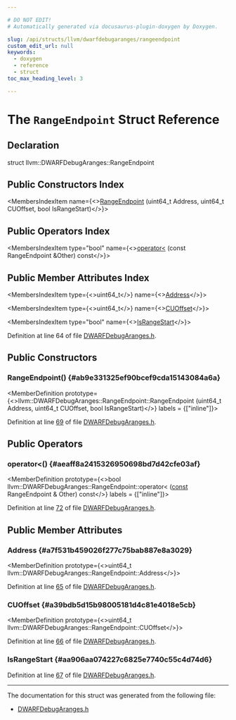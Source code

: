 ```yaml
---

# DO NOT EDIT!
# Automatically generated via docusaurus-plugin-doxygen by Doxygen.

slug: /api/structs/llvm/dwarfdebugaranges/rangeendpoint
custom_edit_url: null
keywords:
  - doxygen
  - reference
  - struct
toc_max_heading_level: 3

---
```





# The `RangeEndpoint` Struct Reference

<DoxygenPage pluginConfig={pluginConfig}>



## Declaration

<CodeBlock>struct llvm::DWARFDebugAranges::RangeEndpoint</CodeBlock>

## Public Constructors Index

<MembersIndex>

<MembersIndexItem
  name={<><a href="#ab9e331325ef90bcef9cda15143084a6a">RangeEndpoint</a> (uint64&#95;t Address, uint64&#95;t CUOffset, bool IsRangeStart)</>}>
</MembersIndexItem>

</MembersIndex>

## Public Operators Index

<MembersIndex>

<MembersIndexItem
  type="bool"
  name={<><a href="#aeaff8a2415326950698bd7d42cfe03af">operator&lt;</a> (const RangeEndpoint &amp;Other) const</>}>
</MembersIndexItem>

</MembersIndex>

## Public Member Attributes Index

<MembersIndex>

<MembersIndexItem
  type={<>uint64&#95;t</>}
  name={<><a href="#a7f531b459026f277c75bab887e8a3029">Address</a></>}>
</MembersIndexItem>

<MembersIndexItem
  type={<>uint64&#95;t</>}
  name={<><a href="#a39bdb5d15b98005181d4c81e4018e5cb">CUOffset</a></>}>
</MembersIndexItem>

<MembersIndexItem
  type="bool"
  name={<><a href="#aa906aa074227c6825e7740c55c4d74d6">IsRangeStart</a></>}>
</MembersIndexItem>

</MembersIndex>


Definition at line 64 of file <a href="/docs/api/files/include/include/llvm/include/llvm/debuginfo/include/llvm/debuginfo/dwarf/dwarfdebugaranges-h">DWARFDebugAranges.h</a>.

<SectionDefinition>

## Public Constructors

### RangeEndpoint() {#ab9e331325ef90bcef9cda15143084a6a}

<MemberDefinition
  prototype={<>llvm::DWARFDebugAranges::RangeEndpoint::RangeEndpoint (uint64&#95;t Address, uint64&#95;t CUOffset, bool IsRangeStart)</>}
  labels = {["inline"]}>

Definition at line <a href="/docs/api/files/include/include/llvm/include/llvm/debuginfo/include/llvm/debuginfo/dwarf/dwarfdebugaranges-h/#l00069">69</a> of file <a href="/docs/api/files/include/include/llvm/include/llvm/debuginfo/include/llvm/debuginfo/dwarf/dwarfdebugaranges-h">DWARFDebugAranges.h</a>.
</MemberDefinition>

</SectionDefinition>

<SectionDefinition>

## Public Operators

### operator&lt;() {#aeaff8a2415326950698bd7d42cfe03af}

<MemberDefinition
  prototype={<>bool llvm::DWARFDebugAranges::RangeEndpoint::operator&lt; (<a href="/docs/api/files/lib/lib/target/lib/target/aarch64/aarch64promoteconstant-cpp/#a90f8350fecae261c25be85d38b451bff">const</a> RangeEndpoint &amp; Other) const</>}
  labels = {["inline"]}>

Definition at line <a href="/docs/api/files/include/include/llvm/include/llvm/debuginfo/include/llvm/debuginfo/dwarf/dwarfdebugaranges-h/#l00072">72</a> of file <a href="/docs/api/files/include/include/llvm/include/llvm/debuginfo/include/llvm/debuginfo/dwarf/dwarfdebugaranges-h">DWARFDebugAranges.h</a>.
</MemberDefinition>

</SectionDefinition>

<SectionDefinition>

## Public Member Attributes

### Address {#a7f531b459026f277c75bab887e8a3029}

<MemberDefinition
  prototype={<>uint64&#95;t llvm::DWARFDebugAranges::RangeEndpoint::Address</>}>

Definition at line <a href="/docs/api/files/include/include/llvm/include/llvm/debuginfo/include/llvm/debuginfo/dwarf/dwarfdebugaranges-h/#l00065">65</a> of file <a href="/docs/api/files/include/include/llvm/include/llvm/debuginfo/include/llvm/debuginfo/dwarf/dwarfdebugaranges-h">DWARFDebugAranges.h</a>.
</MemberDefinition>

### CUOffset {#a39bdb5d15b98005181d4c81e4018e5cb}

<MemberDefinition
  prototype={<>uint64&#95;t llvm::DWARFDebugAranges::RangeEndpoint::CUOffset</>}>

Definition at line <a href="/docs/api/files/include/include/llvm/include/llvm/debuginfo/include/llvm/debuginfo/dwarf/dwarfdebugaranges-h/#l00066">66</a> of file <a href="/docs/api/files/include/include/llvm/include/llvm/debuginfo/include/llvm/debuginfo/dwarf/dwarfdebugaranges-h">DWARFDebugAranges.h</a>.
</MemberDefinition>

### IsRangeStart {#aa906aa074227c6825e7740c55c4d74d6}

<MemberDefinition
  prototype="bool llvm::DWARFDebugAranges::RangeEndpoint::IsRangeStart">

Definition at line <a href="/docs/api/files/include/include/llvm/include/llvm/debuginfo/include/llvm/debuginfo/dwarf/dwarfdebugaranges-h/#l00067">67</a> of file <a href="/docs/api/files/include/include/llvm/include/llvm/debuginfo/include/llvm/debuginfo/dwarf/dwarfdebugaranges-h">DWARFDebugAranges.h</a>.
</MemberDefinition>

</SectionDefinition>

<hr/>

The documentation for this struct was generated from the following file:

<ul>
<li><a href="/docs/api/files/include/include/llvm/include/llvm/debuginfo/include/llvm/debuginfo/dwarf/dwarfdebugaranges-h">DWARFDebugAranges.h</a></li>
</ul>

</DoxygenPage>
